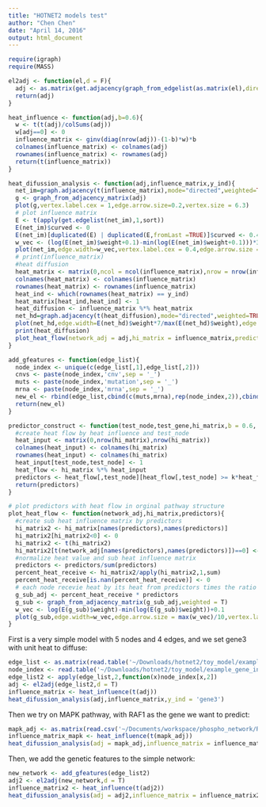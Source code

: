 ```yaml
---
title: "HOTNET2 models test"
author: "Chen Chen"
date: "April 14, 2016"
output: html_document
---
```


```r
require(igraph)
require(MASS)

el2adj <- function(el,d = F){
  adj <- as.matrix(get.adjacency(graph_from_edgelist(as.matrix(el),directed = d)))
  return(adj)
}

heat_influence <- function(adj,b=0.6){
  w <- t(t(adj)/colSums(adj))
  w[adj==0] <- 0
  influence_matrix <- ginv(diag(nrow(adj))-(1-b)*w)*b
  colnames(influence_matrix) <- colnames(adj)
  rownames(influence_matrix) <- rownames(adj)
  return(t(influence_matrix))
}

heat_difussion_analysis <- function(adj,influence_matrix,y_ind){
  net_im=graph.adjacency(t(influence_matrix),mode="directed",weighted=TRUE,diag=F) #"heat" should flow from downstream of the pathway to upstream
  g <- graph_from_adjacency_matrix(adj)
  plot(g,vertex.label.cex = 1,edge.arrow.size=0.2,vertex.size = 6.3)
  # plot influence matrix
  E <- t(apply(get.edgelist(net_im),1,sort))
  E(net_im)$curved <- 0
  E(net_im)[duplicated(E) | duplicated(E,fromLast =TRUE)]$curved <- 0.4
  w_vec <- (log(E(net_im)$weight+0.1)-min(log(E(net_im)$weight+0.1)))*3
  plot(net_im,edge.width=w_vec,vertex.label.cex = 0.4,edge.arrow.size = max(w_vec)/10)
  # print(influence_matrix)
  #heat diffusion
  heat_matrix <- matrix(0,ncol = ncol(influence_matrix),nrow = nrow(influence_matrix))
  colnames(heat_matrix) <- colnames(influence_matrix)
  rownames(heat_matrix) <- rownames(influence_matrix)
  heat_ind <- which(rownames(heat_matrix) == y_ind)
  heat_matrix[heat_ind,heat_ind] <- 1
  heat_diffusion <- influence_matrix %*% heat_matrix
  net_hd=graph.adjacency(t(heat_diffusion),mode="directed",weighted=TRUE,diag=F)
  plot(net_hd,edge.width=E(net_hd)$weight*7/max(E(net_hd)$weight),edge.label=round(E(net_hd)$weight,3),vertex.label.cex = 0.7)
  print(heat_diffusion)
  plot_heat_flow(network_adj = adj,hi_matrix = influence_matrix,predictors = heat_diffusion[heat_diffusion[,heat_ind]>0.01*max(heat_diffusion[,heat_ind]),heat_ind])
}

add_gfeatures <- function(edge_list){
  node_index <- unique(c(edge_list[,1],edge_list[,2]))
  cnvs <- paste(node_index,'cnv',sep = '_')
  muts <- paste(node_index,'mutation',sep = '_')
  mrna <- paste(node_index,'mrna',sep = '_')
  new_el <- rbind(edge_list,cbind(c(muts,mrna),rep(node_index,2)),cbind(cnvs,mrna))
  return(new_el)
}

predictor_construct <- function(test_node,test_gene,hi_matrix,b = 0.6, k = 0.05){
  #create heat flow by heat influence and test_node
  heat_input <- matrix(0,nrow(hi_matrix),nrow(hi_matrix))
  colnames(heat_input) <- colnames(hi_matrix)
  rownames(heat_input) <- colnames(hi_matrix)
  heat_input[test_node,test_node] <- 1
  heat_flow <- hi_matrix %*% heat_input
  predictors <- heat_flow[,test_node][heat_flow[,test_node] >= k*heat_flow[paste(test_gene,'CNV',sep = '_'),test_node]]
  return(predictors)
}

# plot predictors with heat flow in orginal pathway structure
plot_heat_flow <- function(network_adj,hi_matrix,predictors){
  #create sub heat influence matrix by predictors
  hi_matrix2 <- hi_matrix[names(predictors),names(predictors)]
  hi_matrix2[hi_matrix2<0] <- 0
  hi_matrix2 <- t(hi_matrix2)
  hi_matrix2[t(network_adj[names(predictors),names(predictors)])==0] <- 0
  #normalize heat value and sub heat influence matrix
  predictors <- predictors/sum(predictors)
  percent_heat_receive <- hi_matrix2/apply(hi_matrix2,1,sum)
  percent_heat_receive[is.nan(percent_heat_receive)] <- 0
  # each node recevie heat by its heat from predictors times the ratio of heat receive in sub heat influence matrix
  g_sub_adj <- percent_heat_receive * predictors
  g_sub <- graph_from_adjacency_matrix(g_sub_adj,weighted = T)
  w_vec <- log(E(g_sub)$weight)-min(log(E(g_sub)$weight))+0.1
  plot(g_sub,edge.width=w_vec,edge.arrow.size = max(w_vec)/10,vertex.label.cex = 0.6)
}

```


First is a very simple model with 5 nodes and 4 edges, and we set gene3 with unit heat to diffuse:

```r
edge_list <- as.matrix(read.table('~/Downloads/hotnet2/toy_model/example_edgelist.txt',header = F,sep = ' ',as.is = T))
node_index <- read.table('~/Downloads/hotnet2/toy_model/example_gene_index.txt',header = F,sep = ' ',as.is = T)
edge_list2 <- apply(edge_list,2,function(x)node_index[x,2])
adj <- el2adj(edge_list2,d = T)
influence_matrix <- heat_influence(t(adj))
heat_difussion_analysis(adj,influence_matrix,y_ind = 'gene3')

```

Then we try on MAPK pathway, with RAF1 as the gene we want to predict:

```r
mapk_adj <- as.matrix(read.csv('~/Documents/workspace/phospho_network/RAWDATA/mapk_info/mapk_network_kegg.csv',row.names = 1,as.is = T))
influence_matrix_mapk <- heat_influence(t(mapk_adj))
heat_difussion_analysis(adj = mapk_adj,influence_matrix = influence_matrix_mapk,y_ind = 'RAF1')
```


Then, we add the genetic features to the simple network:

```r
new_network <- add_gfeatures(edge_list2)
adj2 <- el2adj(new_network,d = T)
influence_matrix2 <- heat_influence(t(adj2))
heat_difussion_analysis(adj = adj2,influence_matrix = influence_matrix2,y_ind = 'gene3')

```